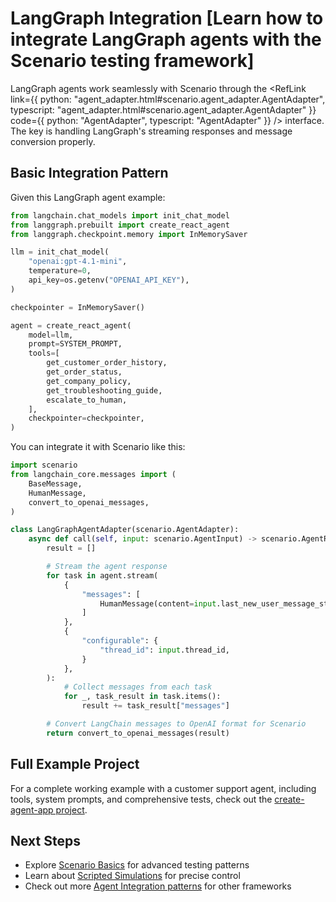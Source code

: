 
# LangGraph Integration [Learn how to integrate LangGraph agents with the Scenario testing framework]

LangGraph agents work seamlessly with Scenario through the <RefLink link={{ python: "agent_adapter.html#scenario.agent_adapter.AgentAdapter", typescript: "agent_adapter.html#scenario.agent_adapter.AgentAdapter" }} code={{ python: "AgentAdapter", typescript: "AgentAdapter" }} /> interface. The key is handling LangGraph's streaming responses and message conversion properly.

## Basic Integration Pattern

Given this LangGraph agent example:

```python
from langchain.chat_models import init_chat_model
from langgraph.prebuilt import create_react_agent
from langgraph.checkpoint.memory import InMemorySaver

llm = init_chat_model(
    "openai:gpt-4.1-mini",
    temperature=0,
    api_key=os.getenv("OPENAI_API_KEY"),
)

checkpointer = InMemorySaver()

agent = create_react_agent(
    model=llm,
    prompt=SYSTEM_PROMPT,
    tools=[
        get_customer_order_history,
        get_order_status,
        get_company_policy,
        get_troubleshooting_guide,
        escalate_to_human,
    ],
    checkpointer=checkpointer,
)
```

You can integrate it with Scenario like this:

```python
import scenario
from langchain_core.messages import (
    BaseMessage,
    HumanMessage,
    convert_to_openai_messages,
)

class LangGraphAgentAdapter(scenario.AgentAdapter):
    async def call(self, input: scenario.AgentInput) -> scenario.AgentReturnTypes:
        result = []

        # Stream the agent response
        for task in agent.stream(
            {
                "messages": [
                    HumanMessage(content=input.last_new_user_message_str()),
                ]
            },
            {
                "configurable": {
                    "thread_id": input.thread_id,
                }
            },
        ):
            # Collect messages from each task
            for _, task_result in task.items():
                result += task_result["messages"]

        # Convert LangChain messages to OpenAI format for Scenario
        return convert_to_openai_messages(result)
```

## Full Example Project

For a complete working example with a customer support agent, including tools, system prompts, and comprehensive tests, check out the [create-agent-app project](https://github.com/langwatch/create-agent-app/blob/main/langgraph_highlevel_api_example/tests/test_customer_support_agent.py).

## Next Steps

- Explore [Scenario Basics](/basics/concepts) for advanced testing patterns
- Learn about [Scripted Simulations](/basics/scripted-simulations) for precise control
- Check out more [Agent Integration patterns](/agent-integration) for other frameworks